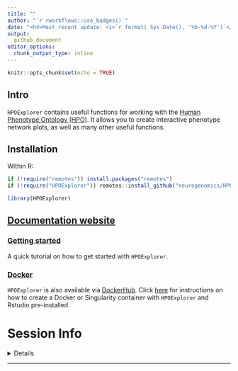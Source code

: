```yaml
---
title: "" 
author: "`r rworkflows::use_badges()`" 
date: "<h4>Most recent update: <i>`r format( Sys.Date(), '%b-%d-%Y')`</i></h4>"
output:
  github_document 
editor_options: 
  chunk_output_type: inline
---
```


```r
knitr::opts_chunk$set(echo = TRUE)
```
 
## Intro

`HPOExplorer` contains useful functions for working with the
[Human Phenotype Ontology (HPO)](https://hpo.jax.org/app/). 
It allows you to create interactive phenotype network plots,
as well as many other useful functions.

## Installation

Within R: 

```r
if (!require("remotes")) install.packages("remotes")
if (!require("HPOExplorer")) remotes::install_github("neurogenomics/HPOExplorer")

library(HPOExplorer)
```

## [Documentation website](https://neurogenomics.github.io/HPOExplorer/)

### [Getting started](https://neurogenomics.github.io/HPOExplorer/articles/HPOExplorer.html)

A quick tutorial on how to get started with `HPOExplorer`.

### [Docker](https://neurogenomics.github.io/HPOExplorer/articles/docker.html) 

`HPOExplorer` is also available via [DockerHub](https://hub.docker.com/repository/docker/neurogenomicslab/hpoexplorer). 
Click
[here](https://neurogenomics.github.io/HPOExplorer/articles/docker.html)
for instructions on how to create a Docker or Singularity
container with `HPOExplorer` and Rstudio pre-installed. 


# Session Info 

<details> 

```r
utils::sessionInfo()
```

</details>  
<hr>

